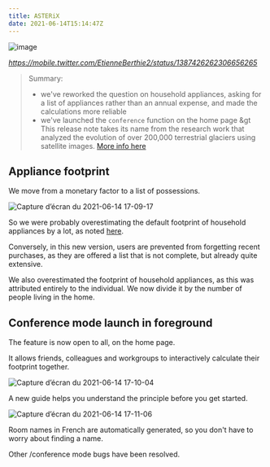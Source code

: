 ```yaml
---
title: ASTERiX
date: 2021-06-14T15:14:47Z
---
```


![image](https://user-images.githubusercontent.com/1177762/121914885-f8bb1080-cd32-11eb-898b-fa39bae7a331.jpeg)

*https://mobile.twitter.com/EtienneBerthie2/status/1387426262306656265*

> Summary: 
> - we've reworked the question on household appliances, asking for a list of appliances rather than an annual expense, and made the calculations more reliable
> - we've launched the `conference` function on the home page
&gt 
> This release note takes its name from the research work that analyzed the evolution of over 200,000 terrestrial glaciers using satellite images. <a href="https://mobile.twitter.com/EtienneBerthie2/status/1387426288646987777">More info here</a>

## Appliance footprint

We move from a monetary factor to a list of possessions.

![Capture d’écran du 2021-06-14 17-09-17](https://user-images.githubusercontent.com/1177762/121915179-446dba00-cd33-11eb-8406-1eb0828a0e7d.png)

So we were probably overestimating the default footprint of household appliances by a lot, as noted <a href="https://github.com/incubateur-ademe/nosgestesclimat/issues/948">here</a>. 

Conversely, in this new version, users are prevented from forgetting recent purchases, as they are offered a list that is not complete, but already quite extensive. 

We also overestimated the footprint of household appliances, as this was attributed entirely to the individual. We now divide it by the number of people living in the home. 

## Conference mode launch in foreground

The feature is now open to all, on the home page. 

It allows friends, colleagues and workgroups to interactively calculate their footprint together.

![Capture d’écran du 2021-06-14 17-10-04](https://user-images.githubusercontent.com/1177762/121915284-5ea79800-cd33-11eb-8530-fe334eef9cd7.png)

A new guide helps you understand the principle before you get started.

![Capture d’écran du 2021-06-14 17-11-06](https://user-images.githubusercontent.com/1177762/121915462-8434a180-cd33-11eb-850f-9b7fd909639b.png)

Room names in French are automatically generated, so you don't have to worry about finding a name.

Other /conference mode bugs have been resolved.







